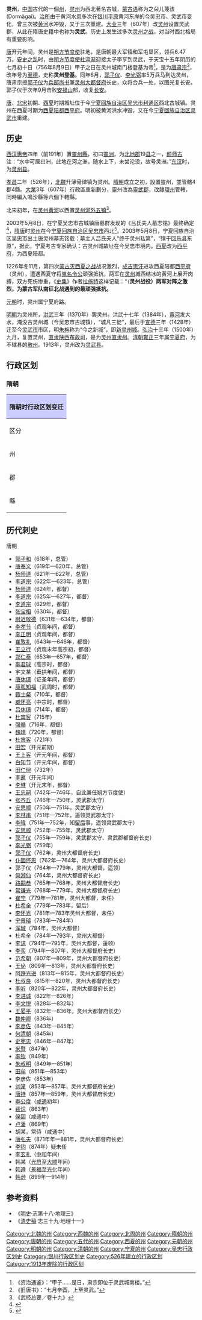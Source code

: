{{Missing information|城市位置变化、唐肃宗灵州登基、西平府、灵州之战|time=2020-05-28T15:58:28+00:00 }}
'''灵州'''，[[中国|中国]]古代的一個[[州|州]]，[[灵州|灵州]]为西北著名古城，[[蒙古语|蒙古语]]称为之朵儿蔑该(Dormägai)。[[治所|治所]]由于黄河水患多次在[[银川平原|银川平原]]黄河东岸的今吴忠市、灵武市变化，曾三次被[[黄河|黄河]]水冲毁，又于三次重建。[[大业_(年号)|大业]]三年（607年）改[[灵州|灵州]]设置灵武郡，从此在隋唐史籍中也称为'''灵武'''。历史上发生过多次[[灵州之战|灵州之战]]，对当时西北格局有重要影响。

[[唐|唐]]开元年间，灵州是[[朔方节度使|朔方节度使]]驻地，是唐朝最大军镇和军屯垦区，领兵6.47万。[[安史之乱|安史之乱]]时，由[[朔方节度使|朔方节度使]][[杜鸿渐|杜鸿渐]]迎接太子李亨到灵武，于天宝十五年阴历的七月初十日（756年8月9日）甲子之日在灵州城南门楼登基为帝<Ref>《资治通鉴》：“甲子……是日，肃宗即位于灵武城南楼。”</Ref>，是为[[唐肃宗|唐肃宗]]<Ref>《旧唐书》：“七月辛酉，上至灵武。”</Ref>，改年号为[[至德_(唐朝)|至德]]，史称'''灵州登基'''。同年8月，[[郭子仪|郭子仪]]、[[李光弼|李光弼]]率5万兵马到达灵州，唐肃宗授[[郭子仪|郭子仪]]为[[兵部尚书|兵部尚书]]兼[[灵州大都督府|灵州大都督府]]长史，众将合兵一处，以图光复长安。郭子仪于次年9月击败[[安禄山|安禄山]]部，收复[[长安|长安]]。

[[唐|唐]]、[[北宋|北宋]]初期、[[西夏|西夏]]时期城址位于今[[宁夏回族自治区|宁夏回族自治区]][[吴忠市|吴忠市]][[利通区|利通区]]西北古城镇。灵州在西夏时期为[[西夏|西夏]][[陪都|陪都]][[西平府|西平府]]。明初被黄河洪水冲毁，又在今[[宁夏回族自治区|宁夏回族自治区]][[灵武市|灵武市]]重建。

== 历史 ==

[[西汉|西汉]][[汉惠帝|惠帝]]四年（前191年）置[[靈州縣|靈州縣]]，初曰[[靈洲|靈洲]]，为[[北地郡|北地郡]]19[[县|县]]之一，[[颜师古|颜师古]]注：“水中可居曰洲，此地在河之洲，随水上下，未尝沦没，故号灵洲。”[[东汉|东汉]]时，为[[灵州县|灵州县]]。

[[孝昌_(年号)|孝昌]]二年（526年），[[北魏|北魏]]升薄骨律镇为灵州。[[隋朝|隋朝]]成立之初，設置靈州，並管轄4郡4縣。[[大业_(年号)|大業]]3年（607年）行政區重新劃分，靈州改為[[靈武郡|靈武郡]]，改隸[[環州|環州]]管轄，同時編入鳴沙縣等六個下轄縣。

北宋初年，在[[灵州|灵州]][[黄河|黄河]]以西置[[灵州河外五镇|灵州河外五镇]]<ref>《武经总要／卷十九》</ref>。

2003年5月8日，在宁夏吴忠市古城镇唐墓群发现的《吕氏夫人墓志铭》最终确定<ref>{{cite journal |author1=马孟龙 |coauthors=北京大学人文社会科学研究院 |title=西汉北地郡灵州、方渠除道地望考证——以张家山汉简《秩律》为中心 |date=2020-03-16 |url=http://www.silkroads.org.cn/article-25009-1.html |accessdate=2020-05-27 |journal= |archive-date=2020-11-24 |archive-url=https://web.archive.org/web/20201124160528/http://www.silkroads.org.cn/article-25009-1.html |dead-url=no }}</ref>，[[隋唐|隋唐]]时[[灵州|灵州]]在今[[宁夏回族自治区|宁夏回族自治区]][[吴忠市|吴忠市]]西北<ref>{{cite news |author1=周志忠 |title=宁夏一项考古表明 古代灵州在吴忠市 |url=http://www.people.com.cn/GB/14738/14761/25883/1925088.html |accessdate=2020-05-27 |agency=人民网 |date=2003-06-20 |archive-date=2013-10-26 |archive-url=https://web.archive.org/web/20131026082543/http://people.com.cn/GB/14738/14761/25883/1925088.html |dead-url=no }}</ref>。2003年5月8日，宁夏回族自治区[[吴忠市|吴忠市]]出土唐灵州墓志铭载：墓主人吕氏夫人“终于灵州私第”，“殡于[[回乐县|回乐县]]东原”，据此，宁夏考古专家确认：古灵州城故址在今吴忠市境内。[[西夏|西夏]]改为[[西平府|西平府]]，为西夏陪都。

1226年冬11月，第四次[[蒙古灭西夏之战|蒙古灭西夏之战]]战况激烈，[[成吉思汗|成吉思汗]]进攻西夏陪都[[西平府|西平府]]（灵州），遭遇西夏守将[[嵬名令公|嵬名令公]]顽强抵抗，两军在[[灵州|灵州]]城西结冰的黄河上展开肉搏，双方死伤惨重，《[[史集|史集]]》作者[[拉施特|拉施特]]这样记载：“（'''灵州战役）两军对阵之激烈，为蒙古军队南征北战遇到的最顽强抵抗。'''

[[元朝|元朝]]时，灵州属宁夏府路。

[[明朝|明朝]]为灵州所，[[洪武|洪武]]三年（1370年）罢灵州。洪武十七年（1384年），[[黄河|黄河]]发大水，淹没古灵州城（今吴忠市古城镇），“城凡三徙”，最后于[[宣德|宣德]]三年（1428年）迁至今[[灵武市|灵武市]]市区，明[[朱栴|朱栴]]称为“今之新城”，即[[新灵州城|新灵州城]]。[[弘治_(明朝)|弘治]]十三年（1500年）九月，复置灵州，[[直隶|直隶]][[陕西布政司|陕西布政司]]，是为[[灵州直隶州|灵州直隶州]]。[[清朝|清朝]][[雍正|雍正]]三年属[[宁夏府|宁夏府]]，为不辖县的[[散州|散州]]。1913年，灵州改为[[灵武县|灵武县]]。

== 行政区划 ==

=== 隋朝 ===

{| align=center class="wikitable" style="width:600px; text-align:center"
|-
!colspan="7" style="background:#ccccff"|'''隋朝时行政区划变迁'''
|- align="center"
!区分!!colspan="4"|開皇元年!!区分!!大業3年
|-
|州||colspan="4"|'''靈州'''||郡||'''靈武郡'''
|-
|郡||[[普乐郡|普乐郡]]||[[新昌郡_(隋朝)|新昌郡]]||[[怀远郡|怀远郡]]||[[历城郡|历城郡]]||rowspan="2"|縣||rowspan="2"|[[回乐县|回乐县]] [[怀远县_(北周)|怀远县]] [[灵武县|灵武县]]<br/>[[丰安县|丰安县]] [[弘静县|弘静县]] [[鸣沙县|鸣沙县]]
|-
|縣||[[回乐县|回乐县]]||[[临河县_(西魏)|临河县]]||[[怀远县_(北周)|怀远县]]||[[建安县_(北魏)|建安县]]
|}
== 历代刺史 ==
;唐朝
*[[郭子和|郭子和]]（618年，总管）
*[[唐奉义|唐奉义]]（619年—620年，总管）
*[[杨师道|杨师道]]（621年—622年，总管）
*[[李道宗|李道宗]]（622年—623年，总管）
*[[杨师道|杨师道]]（624年，都督）
*[[李道宗|李道宗]]（625年—627年，都督）
*[[李道宗|李道宗]]（629年，都督）
*[[张宝相|张宝相]]（630年，都督）
*[[尉迟敬德|尉迟敬德]]（631年—634年，都督）
*[[李孝节|李孝节]]（贞观年间，都督）
*[[李正明|李正明]]（贞观年间，都督）
*[[崔敦礼|崔敦礼]]（643年—646年，都督）
*[[王立行|王立行]]（贞观末年高宗初，都督）
*[[郑仁泰|郑仁泰]]（653年—657年，都督）
*[[李君球|李君球]]（高宗时，都督）
*宇文某（垂拱年间，都督）
*[[唐休璟|唐休璟]]（证圣年间，都督）
*[[薛孤知福|薛孤知福]]（武周时，都督）
*[[甄士粲|甄士粲]]（710年，都督）
*[[臧怀亮|臧怀亮]]（中宗时，都督）
*[[吕休璟|吕休璟]]（714年，都督）
*[[杜宾客|杜宾客]]（715年）
*[[强循|强循]]（716年，都督）
*[[魏靖|魏靖]]（720年，都督）
*[[杜宾客|杜宾客]]（721年）
*[[田宏|田宏]]（开元前期）
*[[王上客|王上客]]（开元年间，都督）
*[[白知节|白知节]]（开元年间，都督）
*[[田仁琬|田仁琬]]（732年）
*[[李暹|李暹]]（开元年间）
*[[李琳|李琳]]（开元末年，都督）
*[[王忠嗣|王忠嗣]]（742年—746年，自此兼任朔方节度使）
*[[张齐丘|张齐丘]]（746年—750年，灵武郡太守）
*[[安思顺|安思顺]]（750年—751年，灵武郡太守）
*[[李林甫|李林甫]]（751年—752年，遥领灵武郡太守）
*[[李暐|李暐]]（751年—752年，知[[留后|留后]]事，遥领灵武郡太守）
*[[安思顺|安思顺]]（752年—755年，灵武郡太守）
*[[郭子仪|郭子仪]]（755年—759年，灵武郡太守、灵武郡都督府长史）
*[[李光弼|李光弼]]（759年）
*[[郭子仪|郭子仪]]（762年，灵州大都督府长史）
*[[仆固怀恩|仆固怀恩]]（762年—764年，灵州大都督府长史）
*郭子仪（764年—779年，灵州大都督，遥领）
*[[何游仙|何游仙]]（764年，灵州大都督府长史）
*[[路嗣恭|路嗣恭]]（765年—768年，灵州大都督府长史）
*[[常谦光|常谦光]]（768年—779年，灵州大都督府长史）
*[[崔宁_(唐朝)|崔宁]]（779年—781年，灵州大都督，未任）
*[[杜希全|杜希全]]（779年—783年，留后）
*[[李怀光|李怀光]]（781年—783年灵州大都督，未任）
*[[宁景璿|宁景璿]]（783年—784年）
*[[浑瑊|浑瑊]]（784年，灵州大都督）
*杜希全（784年—793年，灵州大都督）
*[[李谅|李谅]]（794年—795年，灵州大都督，遥领）
*[[李栾|李栾]]（794年—807年，灵州大都督府长史）
*[[范希朝|范希朝]]（807年—809年，灵州大都督府长史）
*[[王佖|王佖]]（809年—813年，灵州大都督府长史）
*[[阿跌光进|阿跌光进]]（813年—815年，灵州大都督府长史）
*[[杜叔良|杜叔良]]（815年—820年，灵州大都督府长史）
*[[李听|李听]]（820年—822年，灵州大都督府长史）
*[[李进诚|李进诚]]（822年—826年）
*[[李文悦|李文悦]]（828年—832年）
*[[王晏平|王晏平]]（832年—836年，灵州大都督府长史）
*[[魏仲卿|魏仲卿]]（836年）
*[[李彦佐|李彦佐]]（843年—845年）
*[[何清朝|何清朝]]（845年）
*[[史宪忠|史宪忠]]（846年—847年）
*[[米暨|米暨]]（847年）
*[[李钦|李钦]]（849年）
*[[朱叔明|朱叔明]]（849年—851年）
*[[田牟|田牟]]（851年—853年）
*李彦佐（853年）
*[[刘潼|刘潼]]（853年—857年，灵州大都督府长史）
*[[唐持|唐持]]（857年—859年，灵州大都督府长史）
*[[李公度|李公度]]（[[咸通|咸通]]初年）
*[[裴识|裴识]]（863年）
*[[侯固|侯固]]（咸通中）
*[[卢潘|卢潘]]（869年）
*胡某，常侍（咸通中）
*[[唐弘夫|唐弘夫]]（871年年—881年，灵州大都督府长史）
*[[李钧|李钧]]（874年）疑未任
*[[李玄礼|李玄礼]]（[[中和_(唐朝)|中和]]年间）
*韩某（[[光启|光启]]至[[大顺_(唐朝)|大顺]]年间）
*[[韩遵|韩遵]]（[[景福_(唐朝)|景福]]至[[光化|光化]]年间）
*[[韩逊|韩逊]]（899年—914年）

== 参考资料 ==
*《[[明史|明史]]·志第十八·地理三》
*《[[清史稿|清史稿]]·志三十九·地理十一》

{{隋朝行政區劃|nocat}}
{{唐朝行政區劃|nocat}}
{{五代行政區劃|nocat}}
[[Category:北魏的州|Category:北魏的州]]
[[Category:西魏的州|Category:西魏的州]]
[[Category:北周的州|Category:北周的州]]
[[Category:隋朝的州|Category:隋朝的州]]
[[Category:唐朝的州|Category:唐朝的州]]
[[Category:五代的州|Category:五代的州]]
[[Category:西夏的州|Category:西夏的州]]
[[Category:元朝的州|Category:元朝的州]]
[[Category:明朝的州|Category:明朝的州]]
[[Category:清朝的州|Category:清朝的州]]
[[Category:宁夏的州|Category:宁夏的州]]
[[Category:吴忠行政区划史|Category:吴忠行政区划史]]
[[Category:银川行政区划史|Category:银川行政区划史]]
[[Category:526年建立的行政区划|Category:526年建立的行政区划]]
[[Category:1913年废除的行政区划|Category:1913年废除的行政区划]]